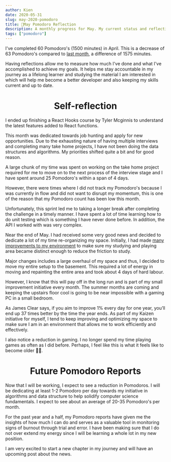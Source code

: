 ```yaml
---
author: Kien
date: 2020-05-31
slug: may-2020-pomodoro
title: 🍅May Pomodoro Reflection 
description: A monthly progress for May. My current status and reflection on my productivity, goals and achievements.
tags: ["pomodoro"]
---
```



<PomodoroChartMay/>

I've completed 60 Pomodoro's (1500 minutes) in April. This is a decrease of 63 Pomodoro's compared to [last month](/084-april-2020-pomodoro/), a difference of 1575 
minutes.

Having reflections allow me to measure how much I've done and what I've accomplished to achieve my goals. It helps me stay accountable in my journey as a lifelong learner and studying the material I am interested in which will help me become a better developer and also keeping my skills current and up to date.

<PomodoroDonutMay/>

# <center> Self-reflection </center>

I ended up finishing a React Hooks course by Tyler Mcginnis to understand the latest features added to React functions. 

This month was dedicated towards job hunting and apply for new opportunities. Due to the exhausting nature of having multiple interviews and completing many take home projects, I have not been doing the data structures and algorithms. My priorities shifted quite a bit and for good reason.

A large chunk of my time was spent on working on the take home project required for me to move on to the next process of the interview stage and I have spent around 25 Pomodoro's within a span of 4 days. 

However, there were times where I did not track my Pomodoro's because I was currently in flow and did not want to disrupt my momentum, this is one of the reason that my Pomodoro count has been low this month.

Unfortunately, this sprint led me to taking a longer break after completing the challenge in a timely manner. I have spent a lot of time learning how to do unit testing which is something I have never done before. In addition, the API I worked with was very complex.

Near the end of May. I had received some very good news and decided to dedicate a lot of my time re-organizing my space. Initially, I had made [many improvements to my environment](/089-mind-over-matter/) to make sure my studying and playing area became distinct enough to reduce the friction to study.

Major changes includes a large overhaul of my space and thus, I decided to move my entire setup to the basement. This required a lot of energy in moving and repainting the entire area and took about 4 days of hard labour.

However, I know that this will pay off in the long run and is part of my small improvement initiative every month. The summer months are coming and keeping the upstairs floor cool is going to be near impossible with a gaming PC in a small bedroom. 

As James Clear says, if you aim to improve 1% every day for one year, you’ll end up 37 times better by the time the year ends. As part of my Kaizen initiative for myself, I tend to keep improving and optimizing my space to make sure I am in an environment that allows me to work efficiently and effectively.

I also notice a reduction in gaming. I no longer spend my time playing games as often as I did before. Perhaps, I feel like this is what it feels like to become older 🤷‍♂️.

# <center> Future Pomodoro Reports </center>

Now that I will be working, I expect to see a reduction in Pomodoros. I will be dedicating at least 1-2 Pomodoro per day towards my initiative in algorithms and data structure to help solidify computer science fundamentals. I expect to see about an average of 20-35 Pomodoro's per month.

For the past year and a half, my Pomodoro reports have given me the insights of how much I can do and serves as a valuable tool in monitoring signs of burnout through trial and error. I have been making sure that I do not over extend my energy since I will be learning a whole lot in my new position.

I am very excited to start a new chapter in my journey and will have an upcoming post about the news.


